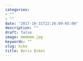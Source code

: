 ```yaml
---
categories:
- ""
- ""
date: "2017-10-31T22:26:09-05:00"
description: ""
draft: false
image: mmmmmm.jpg
keywords: ""
slug: hike
title: Boris Bikes
---
```

